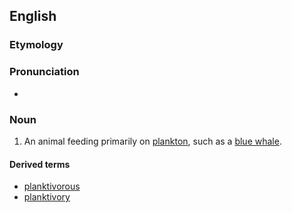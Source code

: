 ==English==


===Etymology===

{{suffix|plankton|vore}}

===Pronunciation===

*{{IPA|ˈplæŋktɪvoʊɹ}}

===Noun===
{{en-noun}}

# {{context|biology}} An animal feeding primarily on [[plankton]], such as a [[blue whale]].

====Derived terms====
*[[planktivorous]]
*[[planktivory]]